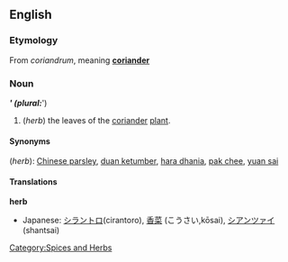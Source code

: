 {{Wikipedia}}
==English==

===Etymology===
From {{L.}} ''coriandrum'', meaning '''[[coriander]]'''

===Noun===
'''''' (''plural'': '''''')
# (''herb'') the leaves of the [[coriander]] [[plant]].

====Synonyms====
(''herb''): [[Chinese parsley]], [[duan ketumber]], [[hara dhania]], [[pak chee]], [[yuan sai]]

====Translations====

'''herb'''
{{top}}
*Japanese: [[シラントロ]](cirantoro), [[香菜]] (こうさい,kōsai), [[シアンツァイ]] (shantsai)
{{mid}}
{{bottom}}

[[Category:Spices and Herbs]]